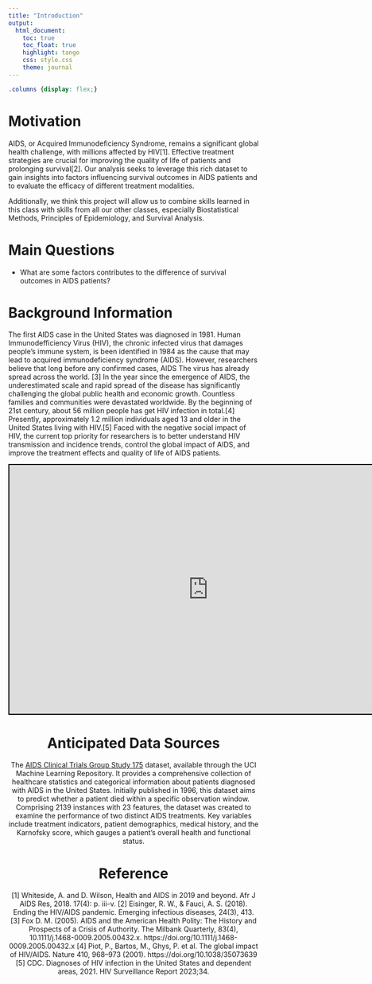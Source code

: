 ```yaml
---
title: "Introduction"
output: 
  html_document:
    toc: true
    toc_float: true
    highlight: tango
    css: style.css
    theme: journal
---
```


```css
.columns {display: flex;}
```



# Motivation

AIDS, or Acquired Immunodeficiency Syndrome, remains a significant global health challenge, with millions affected by HIV[1]. Effective treatment strategies are crucial for improving the quality of life of patients and prolonging survival[2]. Our analysis seeks to leverage this rich dataset to gain insights into factors influencing survival outcomes in AIDS patients and to evaluate the efficacy of different treatment modalities.

Additionally, we think this project will allow us to combine skills learned in this class with skills from all our other classes, especially Biostatistical Methods, Principles of Epidemiology, and Survival Analysis.

# Main Questions

* What are some factors contributes to the difference of survival outcomes in AIDS patients?

# Background Information

The first AIDS case in the United States was diagnosed in 1981. Human Immunodefficiency Virus (HIV), the chronic infected virus that damages people's immune system, is been identified in 1984 as the cause that may lead to acquired immunodeficiency syndrome (AIDS). However, researchers believe that long before any confirmed cases, AIDS The virus has already spread across the world. [3] In the year since the emergence of AIDS, the underestimated scale and rapid spread of the disease has significantly challenging the global public health and economic growth. Countless families and communities were devastated worldwide. By the beginning of 21st century, about 56 million people has get HIV infection in total.[4] Presently, approximately 1.2 million individuals aged 13 and older in the United States living with HIV.[5] Faced with the negative social impact of HIV, the current top priority for researchers is to better understand HIV transmission and incidence trends, control the global impact of AIDS, and improve the treatment effects and quality of life of AIDS patients.

<center>

<iframe src="https://map.aidsvu.org/county-frame?datatype=prevalence&ratescases=rates&filters=overall&area=All&basemap=cjjopfjjb03ag2rpnrv3w5k62&year=hidden&countytype=all"width='800' height='500' style='border:2px solid black;' ></iframe>

<center>


# Anticipated Data Sources

The [AIDS Clinical Trials Group Study 175](https://archive.ics.uci.edu/dataset/890/aids+clinical+trials+group+study+175) dataset, available through the UCI Machine Learning Repository. It provides a comprehensive collection of healthcare statistics and categorical information about patients diagnosed with AIDS in the United States. Initially published in 1996, this dataset aims to predict whether a patient died within a specific observation window. Comprising 2139 instances with 23 features, the dataset was created to examine the performance of two distinct AIDS treatments. Key variables include treatment indicators, patient demographics, medical history, and the Karnofsky score, which gauges a patient's overall health and functional status.


# Reference

[1] Whiteside, A. and D. Wilson, Health and AIDS in 2019 and beyond. Afr J AIDS Res, 2018. 17(4): p. iii-v.
[2] Eisinger, R. W., & Fauci, A. S. (2018). Ending the HIV/AIDS pandemic. Emerging infectious diseases, 24(3), 413.
[3] Fox D. M. (2005). AIDS and the American Health Polity: The History and Prospects of a Crisis of Authority. The Milbank Quarterly, 83(4), 10.1111/j.1468-0009.2005.00432.x. https://doi.org/10.1111/j.1468-0009.2005.00432.x
[4] Piot, P., Bartos, M., Ghys, P. et al. The global impact of HIV/AIDS. Nature 410, 968–973 (2001). https://doi.org/10.1038/35073639
[5] CDC. Diagnoses of HIV infection in the United States and dependent areas, 2021. HIV Surveillance Report 2023;34.



